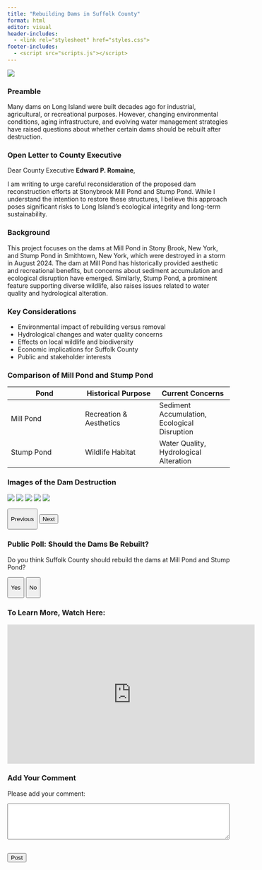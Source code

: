 ---
title: "Rebuilding Dams in Suffolk County"
format: html
editor: visual
header-includes:
  - <link rel="stylesheet" href="styles.css">
footer-includes:
  - <script src="scripts.js"></script>
---

![](https://tbrnewsmedia.com/wp-content/uploads/2024/08/IMG_8570-scaled.jpg)

### Preamble

Many dams on Long Island were built decades ago for industrial, agricultural, or recreational purposes. However, changing environmental conditions, aging infrastructure, and evolving water management strategies have raised questions about whether certain dams should be rebuilt after destruction.

### Open Letter to County Executive

Dear County Executive **Edward P. Romaine**,

I am writing to urge careful reconsideration of the proposed dam reconstruction efforts at Stonybrook Mill Pond and Stump Pond. While I understand the intention to restore these structures, I believe this approach poses significant risks to Long Island's ecological integrity and long-term sustainability.

### Background

This project focuses on the dams at Mill Pond in Stony Brook, New York, and Stump Pond in Smithtown, New York, which were destroyed in a storm in August 2024. The dam at Mill Pond has historically provided aesthetic and recreational benefits, but concerns about sediment accumulation and ecological disruption have emerged. Similarly, Stump Pond, a prominent feature supporting diverse wildlife, also raises issues related to water quality and hydrological alteration.

### Key Considerations

-   Environmental impact of rebuilding versus removal
-   Hydrological changes and water quality concerns
-   Effects on local wildlife and biodiversity
-   Economic implications for Suffolk County
-   Public and stakeholder interests

### Comparison of Mill Pond and Stump Pond

| Pond | Historical Purpose | Current Concerns |
|----|----|----|
| Mill Pond | Recreation & Aesthetics | Sediment Accumulation, Ecological Disruption |
| Stump Pond | Wildlife Habitat | Water Quality, Hydrological Alteration |

### Images of the Dam Destruction

::: slideshow-container
<img src="https://esassoc.com/wp-content/uploads/2021/10/Mill-Pond-Dam.jpg" class="active"/> <img src="https://tbrnewsmedia.com/wp-content/uploads/2024/08/IMG_2322-scaled.jpg"/> <img src="https://npr.brightspotcdn.com/7b/5e/c6b4c6df49b5804d8ad44f2fdc7c/53935297372-e90175615a-o.jpg"/> <img src="https://www.newsday.com/_next/image?url=https%3A%2F%2Fcdn.newsday.com%2Fimage-service%2Fversion%2Fc%3ANjE3NzYwMDktNmI3OC00%3AODNlMDExZDItMTk2MS00%2Flifklood240822.jpg%3Ff%3DLandscape%2B16%253A9%26w%3D770%26q%3D1&amp;w=1920&amp;q=80"/> <img src="https://tbrnewsmedia.com/wp-content/uploads/2024/08/IMG_1902-scaled.jpg"/>
:::

::: slideshow-controls
<button onclick="prevSlide()">

Previous

</button>

<button onclick="nextSlide()">Next</button>
:::

### Public Poll: Should the Dams Be Rebuilt?

Do you think Suffolk County should rebuild the dams at Mill Pond and Stump Pond?

<button id="yes-btn" onclick="vote(&#39;yes&#39;)">

Yes

</button>

<button id="no-btn" onclick="vote(&#39;no&#39;)">

No

</button>

<p id="poll-results">

</p>

### To Learn More, Watch Here:

<iframe width="560" height="315" src="https://www.youtube.com/embed/XfJdTCmkoaA?si=JGVNHKH7gs0B-mk6" title="YouTube video player" frameborder="0" allow="accelerometer; autoplay; clipboard-write; encrypted-media; gyroscope; picture-in-picture; web-share" referrerpolicy="strict-origin-when-cross-origin" allowfullscreen>

</iframe>

### Add Your Comment

Please add your comment:

```{=html}
<textarea id="new-comment" cols="60" rows="5"></textarea>
```

<br> <button id="btn-post">Post</button>

::: {#comment-container}
:::
